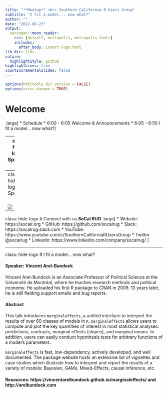 ```yaml
---
title: "**Meetup** <br> Southern California R Users Group"
subtitle: "I fit a model... now what?"
author: ""
date: "2022-08-23"
output: 
  xaringan::moon_reader:
    css: [default, metropolis, metropolis-fonts]
    includes:
      after_body: insert-logo.html
lib_dir: libs
nature:
  highlightStyle: github
highlightLines: true
countIncrementalSlides: false
---
```


```r
options(htmltools.dir.version = FALSE)
options(servr.daemon = TRUE)
```

# Welcome

.large[
* Schedule
    * 6:00 - 6:05 Welcome & Announcements
    * 6:05 - 6:50 I fit a model... now what?
]

---
class: hide-logo
# Sponsors
<br>
<br>
  
![](images/UCI_Merage_Business_School.jpg)
---
class: hide-logo
# Sponsors
<br>
<br>

![](images/MDS-Homepage-Header-1536x512.jpg)

---
class: hide-logo
# Connect with us
**SoCal RUG**
.large[
* Website: https://socalr.org
* GitHub: https://github.com/socalrug
* Slack: https://socalrug.slack.com
* YouTube: https://www.youtube.com/c/SouthernCaliforniaRUsersGroup
* Twitter @socalrug
* Linkedin: https://www.linkedin.com/company/socalrug/
]

---
class: hide-logo
# I fit a model... now what?

#### Speaker: **Vincent Arel-Bundock**

Vincent Arel-Bundock is an Associate Professor of Political Science at the Université de Montréal, where he teaches research methods and political economy. He uploaded his first R package to CRAN in 2009. 13 years later, he is still fielding support emails and bug reports.

#### Abstract

This talk introduces `marginaleffects`, a unified interface to interpret the results of over 60 classes of models in `R`. `marginaleffects` allows users to compute and plot the key quantities of interest in most statistical analyses: predictions, contrasts, marginal effects (slopes), and marginal means. In addition, users can easily conduct hypothesis tests for arbitrary functions of a model's parameters.

`marginaleffects` is fast, low-dependency, actively developed, and well documented. The package website hosts an extensive list of vignettes and case studies which illustrate how to interpret and report the results of a variety of models: Bayesian, GAMs, Mixed-Effects, causal inference, etc.

#### Resources: https://vincentarelbundock.github.io/marginaleffects/ and http://arelbundock.com
